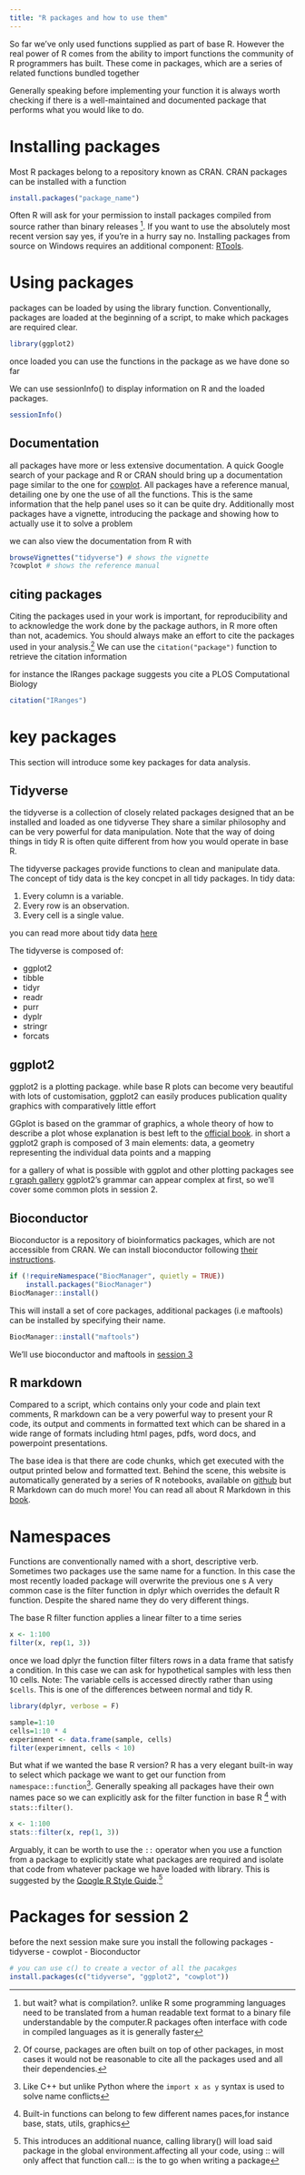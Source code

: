 ---
title: "R packages and how to use them"
---

So far we've only used functions supplied as part of base R. However the real power of R comes from the ability to import functions
the community of R programmers has built. These come in packages, which are a series of related functions bundled together

Generally speaking before implementing your function it is always worth checking if there is a well-maintained and documented package that performs what you would like to do.

# Installing packages

Most R packages belong to a repository known as CRAN. CRAN packages can be installed with a function 
```{r, eval=F}
install.packages("package_name")
```

Often R will ask for your permission to install packages compiled from source rather than binary releases ^[but wait? what is compilation?.\n
unlike R some programming languages need to be translated from a human readable text format to a binary file understandable by the computer.\n R packages often interface with code in compiled languages as it is generally faster]. If you want to use the absolutely most recent version say yes, if you're in a hurry say no. Installing packages from source on Windows requires an additional component: [RTools](https://cran.r-project.org/bin/windows/Rtools/). 

# Using packages

packages can be loaded by using the library function.
Conventionally, packages are loaded at the beginning of a script, 
to make which packages are required clear.

```{r warning=TRUE}
library(ggplot2)
```

once loaded you can use the functions in the package as we have done so far

We can use sessionInfo() to display information on R and the loaded packages. 
```{r}
sessionInfo()
```

## Documentation 

all packages have more or less extensive documentation. A quick Google search of your package and R or CRAN should bring up a documentation page similar to the one for [cowplot](https://cran.r-project.org/web/packages/cowplot/index.html). 
All packages have a reference manual, detailing one by one the use of all the functions. This is the same information that the help panel uses so it can be quite dry.
Additionally most packages have a vignette, introducing the package and showing how to actually use it to solve a problem

we can also view the documentation from R with 
```{r eval=FALSE}
browseVignettes("tidyverse") # shows the vignette
?cowplot # shows the reference manual
```

## citing packages

Citing the packages used in your work is important, for reproducibility and to acknowledge the work done by the package authors, in R more often than not, academics. You should always make an effort to cite the packages used in your analysis.^[Of course, packages are often built on top of other packages, in most cases it would not be reasonable to cite all the packages used and all their dependencies.]
We can use the `citation("package")` function to retrieve the citation information

for instance the IRanges package suggests you cite a PLOS Computational Biology
```{r}
citation("IRanges")
```

# key packages

This section will introduce some key packages for data analysis.

## Tidyverse

the tidyverse is a collection of closely related packages designed that an be installed and loaded as one tidyverse
They share a similar philosophy and can be very powerful for data manipulation.
Note that the way of doing things in tidy R is often quite
different from how you would operate in base R.

The tidyverse packages provide functions to clean and manipulate data.
The concept of tidy data is the key concpet in all tidy packages.
In tidy data:
 
1. Every column is a variable.
2. Every row is an observation.
3. Every cell is a single value.

you can read more about tidy data [here](https://cran.r-project.org/web/packages/tidyr/vignettes/tidy-data.html)

The tidyverse is composed of:

- ggplot2
- tibble
- tidyr
- readr
- purr
- dyplr
- stringr
- forcats

## ggplot2 

ggplot2 is a plotting package. while base R plots can become very beautiful with lots of customisation,
ggplot2 can easily produces publication quality graphics with comparatively little effort

GGplot is based on the grammar of graphics, a whole theory of how to describe a plot whose explanation is 
best left to the [official book](https://ggplot2-book.org/index.html). in short a ggplot2 graph is composed
of 3 main elements: data, a geometry representing the individual data points and a mapping

for a gallery of what is possible with ggplot and other plotting packages see 
[r graph gallery ](https://www.r-graph-gallery.com/histogram)
ggplot2's grammar can appear complex at first, so we'll cover some common plots in session 2.

## Bioconductor 

Bioconductor is a repository of bioinformatics packages, which are not accessible from CRAN.
We can install bioconductor following [their instructions](http://bioconductor.org/install/). 
```{r, eval=FALSE}
if (!requireNamespace("BiocManager", quietly = TRUE))
    install.packages("BiocManager")
BiocManager::install()
```

This will install a set of core packages, additional packages (i.e maftools) can be installed 
by specifying their name.
```{r, eval=FALSE}
BiocManager::install("maftools")
``` 

We'll use bioconductor and maftools in [session 3](session3.Rmd)

## R markdown 

Compared to a script, which contains only your code and plain text comments, 
R markdown can be a very powerful way to present your R code, its output and comments in formatted text which can be shared in a wide range of formats including html pages, pdfs, word docs, and powerpoint presentations.  

The base idea is that there are code chunks, which get executed with the output printed below and formatted text. 
Behind the scene, this website is automatically generated by a series of R notebooks, available on [github](https://github.com/sdangelis/Bioinformatics-cafe-tutorials) but R Markdown can do much more!
You can read all about R Markdown in this [book](https://bookdown.org/yihui/rmarkdown/).

# Namespaces 

Functions are conventionally named with a short, descriptive verb.
Sometimes two packages use the same name for a function. In this case the most recently loaded package will overwrite the previous one
s
A very common case is the filter function in dplyr which overrides the default R function. Despite the shared name they do very different things. 

The base R filter function applies a linear filter to a time series
```{r eval=FALSE}
x <- 1:100
filter(x, rep(1, 3))
```
once we load dplyr the function filter filters rows in a data frame that satisfy a condition. In this case we can ask for hypothetical samples with less then 10 cells. Note: The variable cells is accessed directly rather than using `$cells`. This is one of the differences between normal and tidy R.

```{r, error=TRUE}
library(dplyr, verbose = F)

sample=1:10
cells=1:10 * 4
experimnent <- data.frame(sample, cells)
filter(experimnent, cells < 10) 
```

But what if we wanted the base R version? R has a very elegant built-in way to select which package we want to get our function from 
`namespace::function`^[Like C++ but unlike Python where the `import x as y` syntax is used to solve name conflicts].
Generally speaking all packages have their own names pace so we can explicitly ask for the filter function in base R ^[Built-in functions can belong to few different names paces,\n for instance base, stats, utils, graphics] with `stats::filter()`.
```{r}
x <- 1:100
stats::filter(x, rep(1, 3))
```

Arguably, it can be worth to use the `::` operator when you use a function from a package to explicitly state what packages are required and isolate that code from whatever package we have loaded with library.
This is suggested by the [Google R Style Guide](https://google.github.io/styleguide/Rguide.html).^[This introduces an additional nuance, calling library() will load said package in the global environment.\n affecting all your code, using :: will only affect that function call.\n :: is the to go when writing a package]


# Packages for session 2 

before the next session make sure you install the following packages 
- tidyverse
- cowplot
- Bioconductor

```{r, eval = FALSE, }
# you can use c() to create a vector of all the pacakges 
install.packages(c("tidyverse", "ggplot2", "cowplot"))
```